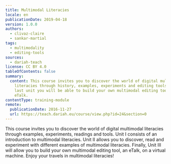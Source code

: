 ```yaml
---
title: Multimodal Literacies
locale: en
publicationDate: 2019-04-18
version: 1.0.0
authors:
  - clivaz-claire
  - sankar-martial
tags:
  - multimodality
  - editing-tools
sources:
  - dariah-teach
license: CC BY 4.0
tableOfContents: false
summary:
  content: This course invites you to discover the world of digital multimodal
    literacies through history, examples, experiments and editing tools. In the
    last unit you will be able to build your own multimodal editing tool, an
    eTalk.
contentType: training-module
remote:
  publicationDate: 2016-11-27
  url: https://teach.dariah.eu/course/view.php?id=24&section=0
---
```

This course invites you to discover the world of digital multimodal literacies through examples, experiments, readings and tools. Unit I consists of an introduction to multimodal literacies. Unit II allows you to discover, read and experiment with different examples of multimodal literacies. Finally, Unit III will allow you to build your own multimodal editing tool, an eTalk, on a virtual machine. Enjoy your travels in multimodal literacies!

